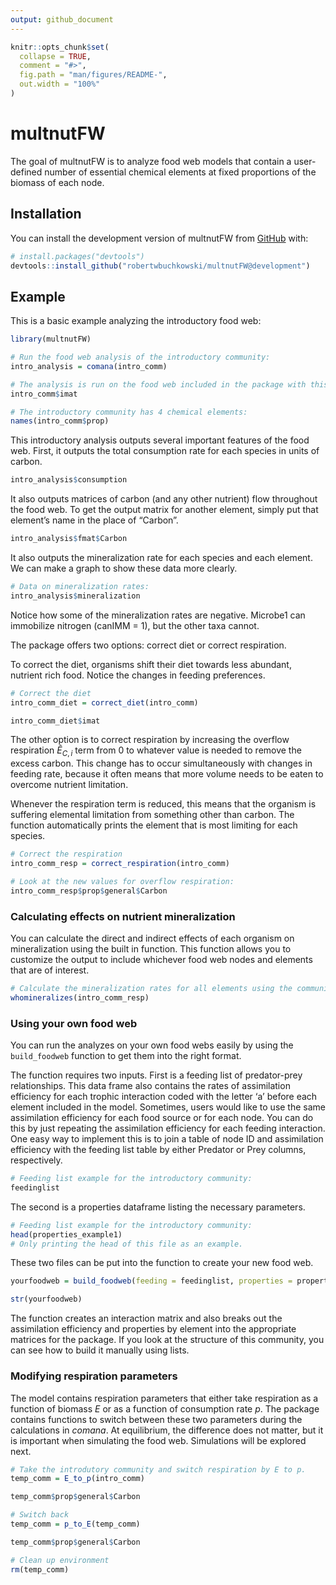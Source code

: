 ```yaml
---
output: github_document
---
```


<!-- README.md is generated from README.Rmd. Please edit that file -->

```r
knitr::opts_chunk$set(
  collapse = TRUE,
  comment = "#>",
  fig.path = "man/figures/README-",
  out.width = "100%"
)
```

# multnutFW

<!-- badges: start -->

<!-- badges: end -->

The goal of multnutFW is to analyze food web models that contain a user-defined number of essential chemical elements at fixed proportions of the biomass of each node.

## Installation

You can install the development version of multnutFW from [GitHub](https://github.com/) with:

``` r
# install.packages("devtools")
devtools::install_github("robertwbuchkowski/multnutFW@development")
```

## Example

This is a basic example analyzing the introductory food web:

```r
library(multnutFW)

# Run the food web analysis of the introductory community:
intro_analysis = comana(intro_comm)

# The analysis is run on the food web included in the package with this feeding matrix:
intro_comm$imat

# The introductory community has 4 chemical elements:
names(intro_comm$prop)

```

This introductory analysis outputs several important features of the food web. First, it outputs the total consumption rate for each species in units of carbon.

```r
intro_analysis$consumption
```

It also outputs matrices of carbon (and any other nutrient) flow throughout the food web. To get the output matrix for another element, simply put that element's name in the place of "Carbon".

```r
intro_analysis$fmat$Carbon
```

It also outputs the mineralization rate for each species and each element. We can make a graph to show these data more clearly.

```r
# Data on mineralization rates:
intro_analysis$mineralization
```

Notice how some of the mineralization rates are negative. Microbe1 can immobilize nitrogen (canIMM = 1), but the other taxa cannot.

The package offers two options: correct diet or correct respiration.

To correct the diet, organisms shift their diet towards less abundant, nutrient rich food. Notice the changes in feeding preferences.

```r
# Correct the diet
intro_comm_diet = correct_diet(intro_comm)

intro_comm_diet$imat
```

The other option is to correct respiration by increasing the overflow respiration $\hat{E}_{C,i}$ term from 0 to whatever value is needed to remove the excess carbon. This change has to occur simultaneously with changes in feeding rate, because it often means that more volume needs to be eaten to overcome nutrient limitation.

Whenever the respiration term is reduced, this means that the organism is suffering elemental limitation from something other than carbon. The function automatically prints the element that is most limiting for each species.

```r
# Correct the respiration
intro_comm_resp = correct_respiration(intro_comm)

# Look at the new values for overflow respiration:
intro_comm_resp$prop$general$Carbon
```

### Calculating effects on nutrient mineralization

You can calculate the direct and indirect effects of each organism on mineralization using the built in function. This function allows you to customize the output to include whichever food web nodes and elements that are of interest.

```r
# Calculate the mineralization rates for all elements using the community with corrected respiration rates:
whomineralizes(intro_comm_resp)
```

### Using your own food web

You can run the analyzes on your own food webs easily by using the `build_foodweb` function to get them into the right format.

The function requires two inputs. First is a feeding list of predator-prey relationships. This data frame also contains the rates of assimilation efficiency for each trophic interaction coded with the letter 'a' before each element included in the model. Sometimes, users would like to use the same assimilation efficiency for each food source or for each node. You can do this by just repeating the assimilation efficiency for each feeding interaction. One easy way to implement this is to join a table of node ID and assimilation efficiency with the feeding list table by either Predator or Prey columns, respectively.

```r
# Feeding list example for the introductory community:
feedinglist
```

The second is a properties dataframe listing the necessary parameters.

```r
# Feeding list example for the introductory community:
head(properties_example1)
# Only printing the head of this file as an example.
```

These two files can be put into the function to create your new food web.

```r
yourfoodweb = build_foodweb(feeding = feedinglist, properties = properties_example1)

str(yourfoodweb)
```

The function creates an interaction matrix and also breaks out the assimilation efficiency and properties by element into the appropriate matrices for the package. If you look at the structure of this community, you can see how to build it manually using lists.

### Modifying respiration parameters

The model contains respiration parameters that either take respiration as a function of biomass $E$ or as a function of consumption rate $p$. The package contains functions to switch between these two parameters during the calculations in $comana$. At equilibrium, the difference does not matter, but it is important when simulating the food web. Simulations will be explored next.

```r

# Take the introdutory community and switch respiration by E to p.
temp_comm = E_to_p(intro_comm)

temp_comm$prop$general$Carbon

# Switch back
temp_comm = p_to_E(temp_comm)

temp_comm$prop$general$Carbon

# Clean up environment
rm(temp_comm)
```
